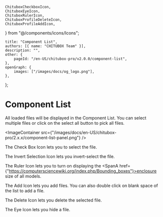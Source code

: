 	ChituboxCheckboxIcon,
	ChituboxEyeIcon,
	ChituboxRulerIcon,
	ChituboxProfileDeleteIcon,
	ChituboxProfileAddIcon,
} from "@/components/icons/Icons";

	title: "Component List",
	authors: [{ name: "CHITUBOX Team" }],
	description: "",
	other: {
		pageId: "/en-US/chitubox-pro/v2.0.0/component-list",
	},
	openGraph: {
		images: ["/images/docs/og_logo.png"],
	},
};

# Component List

All loaded files will be displayed in the Component List. You can select multiple files or click on the select all button to pick all files.

<ImageContainer
	src={"/images/docs/en-US/chitubox-pro/2.x.x/component-list-panel.png"}
/>

The Check Box Icon <ChituboxCheckboxIcon /> lets you to select the file.

The Invert Selection Icon <InvertSelection /> lets you invert-select the file.

The Ruler Icon <ChituboxRulerIcon /> lets you to turn on displaying the <SpanA href={"https://computersciencewiki.org/index.php/Bounding_boxes"}>enclosure</SpanA> size of all models.

The Add Icon <ChituboxProfileAddIcon /> lets you add files. You can also double click on blank space of the list to add a file.

The Delete Icon <ChituboxProfileDeleteIcon /> lets you delete the selected file.

The Eye Icon <ChituboxEyeIcon /> lets you hide a file.
